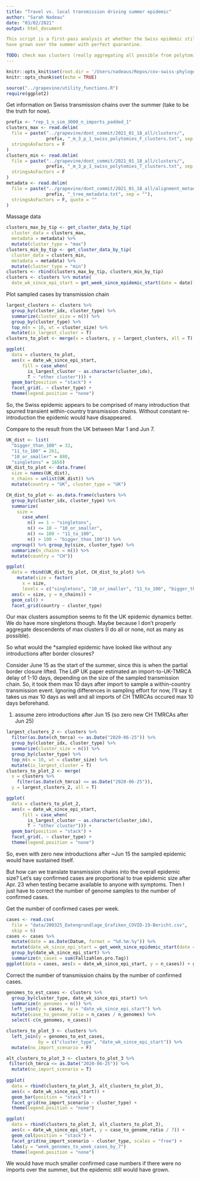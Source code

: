 ```yaml
---
title: "Travel vs. local transmission driving summer epidemic"
author: "Sarah Nadeau"
date: "03/02/2021"
output: html_document

This script is a first-pass analysis at whether the Swiss epidemic still would
have grown over the summer with perfect quarantine.

TODO: check max clusters (really aggregating all possible from polytomies)
---
```


```r
knitr::opts_knit$set(root.dir = '/Users/nadeaus/Repos/cov-swiss-phylogenetics')
knitr::opts_chunk$set(echo = TRUE)
```

```r
source("../grapevine/utility_functions.R")
require(ggplot2)
```

Get information on Swiss transmission chains over the summer (take to be the 
truth for now).

```r
prefix <- "rep_1_n_sim_3000_n_imports_padded_1"
clusters_max <- read.delim(
  file = paste("../grapevine/dont_commit/2021_01_18_all/clusters/", 
               prefix, "_m_3_p_1_swiss_polytomies_F_clusters.txt", sep = ""),
  stringsAsFactors = F
)
clusters_min <- read.delim(
  file = paste("../grapevine/dont_commit/2021_01_18_all/clusters/", 
               prefix, "_m_3_p_1_swiss_polytomies_T_clusters.txt", sep = ""),
  stringsAsFactors = F
)
metadata <- read.delim(
  file = paste("../grapevine/dont_commit/2021_01_18_all/alignment_metadata/",
               prefix, "_tree_metadata.txt", sep = ""),
  stringsAsFactors = F, quote = ""
)
```

Massage data

```r
clusters_max_by_tip <- get_cluster_data_by_tip(
  cluster_data = clusters_max,
  metadata = metadata) %>%
  mutate(cluster_type = "max")
clusters_min_by_tip <- get_cluster_data_by_tip(
  cluster_data = clusters_min,
  metadata = metadata) %>%
  mutate(cluster_type = "min")
clusters <- rbind(clusters_max_by_tip, clusters_min_by_tip)
clusters <- clusters %>% mutate(
  date_wk_since_epi_start = get_week_since_epidemic_start(date = date))
```

Plot sampled cases by transmission chain

```r
largest_clusters <- clusters %>% 
  group_by(cluster_idx, cluster_type) %>%
  summarize(cluster_size = n()) %>%
  group_by(cluster_type) %>%
  top_n(n = 10, wt = cluster_size) %>%
  mutate(is_largest_cluster = T)
clusters_to_plot <- merge(x = clusters, y = largest_clusters, all = T)

ggplot(
  data = clusters_to_plot,
  aes(x = date_wk_since_epi_start, 
      fill = case_when(
        is_largest_cluster ~ as.character(cluster_idx),
        T ~ "other cluster"))) +
  geom_bar(position = "stack") + 
  facet_grid(. ~ cluster_type) + 
  theme(legend.position = "none")
```

So, the Swiss epidemic appears to be comprised of many introduction that spurred
transient within-country transmission chains. Without constant re-introduction 
the epidemic would have disappeared.

Compare to the result from the UK between Mar 1 and Jun 7.
```r
UK_dist <- list(
  "bigger_than_100" = 32,
  "11_to_100" = 261,
  "10_or_smaller" = 880,
  "singletons" = 1650)
UK_dist_to_plot <- data.frame(
  size = names(UK_dist),
  n_chains = unlist(UK_dist)) %>%
  mutate(country = "UK", cluster_type = "UK")

CH_dist_to_plot <- as.data.frame(clusters %>% 
  group_by(cluster_idx, cluster_type) %>%
  summarize(
    size = 
      case_when(
        n() == 1 ~ "singletons",
        n() <= 10 ~ "10_or_smaller",
        n() <= 100 ~ "11_to_100",
        n() > 100 ~ "bigger_than_100")) %>% 
  ungroup() %>% group_by(size, cluster_type) %>%
  summarize(n_chains = n()) %>%
  mutate(country = "CH"))

ggplot(
  data = rbind(UK_dist_to_plot, CH_dist_to_plot) %>%
    mutate(size = factor(
      x = size, 
      levels = c("singletons", "10_or_smaller", "11_to_100", "bigger_than_100"))),
  aes(x = size, y = n_chains)) + 
  geom_col() + 
  facet_grid(country ~ cluster_type)
```

Our max clusters assumption seems to fit the UK epidemic dynamics better. We 
do have more singletons though. Maybe because I don't properly aggregate descendents
of max clusters (I do all or none, not as many as possible).

So what would the *sampled epidemic have looked like without any introductions
after border closures?

Consider June 15 as the start of the summer, since this is when the partial 
border closure lifted. 
The LdP UK paper estimated an import-to-UK-TMRCA delay of 1-10 days, depending
on the size of the sampled transmission chain. So, it took them max 10 days 
after import to sample a within-country transmission event. Ignoring differences
in sampling effort for now, I'll say it takes us max 10 days as well and all 
imports of CH TMRCAs occured max 10 days beforehand.

1. assume zero introductions after Jun 15 (so zero new CH TMRCAs after Jun 25)

```r
largest_clusters_2 <- clusters %>% 
  filter(as.Date(ch_tmrca) <= as.Date("2020-06-25")) %>%
  group_by(cluster_idx, cluster_type) %>%
  summarize(cluster_size = n()) %>%
  group_by(cluster_type) %>%
  top_n(n = 10, wt = cluster_size) %>%
  mutate(is_largest_cluster = T)
clusters_to_plot_2 <- merge(
  x = clusters %>%
    filter(as.Date(ch_tmrca) <= as.Date("2020-06-25")), 
  y = largest_clusters_2, all = T)

ggplot(
  data = clusters_to_plot_2,
  aes(x = date_wk_since_epi_start, 
      fill = case_when(
        is_largest_cluster ~ as.character(cluster_idx),
        T ~ "other cluster"))) +
  geom_bar(position = "stack") + 
  facet_grid(. ~ cluster_type) + 
  theme(legend.position = "none")
```

So, even with zero new introductions after ~Jun 15 the sampled epidemic would
have sustained itself.

But how can we translate transmission chains into the overall epidemic size?
Let's say confirmed cases are proportional to true epidemic size after Apr. 23
when testing became available to anyone with symptoms. Then I just have to 
correct the number of genome samples to the number of confirmed cases.

Get the number of confirmed cases per week.

```r
cases <- read.csv(
  file = "data/200325_Datengrundlage_Grafiken_COVID-19-Bericht.csv",
  skip = 6)
cases <- cases %>% 
  mutate(date = as.Date(Datum, format = "%d.%m.%y")) %>%
  mutate(date_wk_since_epi_start = get_week_since_epidemic_start(date = date)) %>%
  group_by(date_wk_since_epi_start) %>%
  summarize(n_cases = sum(Fallzahlen.pro.Tag))
ggplot(data = cases, aes(x = date_wk_since_epi_start, y = n_cases)) + geom_col()
```

Correct the number of transmission chains by the number of confirmed cases.

```r
genomes_to_est_cases <- clusters %>%
  group_by(cluster_type, date_wk_since_epi_start) %>%
  summarize(n_genomes = n()) %>%
  left_join(y = cases, by = "date_wk_since_epi_start") %>%
  mutate(case_to_genome_ratio = n_cases / n_genomes) %>%
  select(-c(n_genomes, n_cases))

clusters_to_plot_3 <- clusters %>%
  left_join(y = genomes_to_est_cases, 
            by = c("cluster_type", "date_wk_since_epi_start")) %>%
  mutate(no_import_scenario = F)

alt_clusters_to_plot_3 <- clusters_to_plot_3 %>%
 filter(ch_tmrca <= as.Date("2020-06-25")) %>%
  mutate(no_import_scenario = T)
  
ggplot(
  data = rbind(clusters_to_plot_3, alt_clusters_to_plot_3),
  aes(x = date_wk_since_epi_start)) +
  geom_bar(position = "stack") + 
  facet_grid(no_import_scenario ~ cluster_type) + 
  theme(legend.position = "none")

ggplot(
  data = rbind(clusters_to_plot_3, alt_clusters_to_plot_3),
  aes(x = date_wk_since_epi_start, y = case_to_genome_ratio / 7)) +
  geom_col(position = "stack") + 
  facet_grid(no_import_scenario ~ cluster_type, scales = "free") + 
  labs(y = "week_genomes_to_week_cases_by_7")
  theme(legend.position = "none")
```

We would have much smaller confirmed case numbers if there were no imports over
the summer, but the epidemic still would have grown.